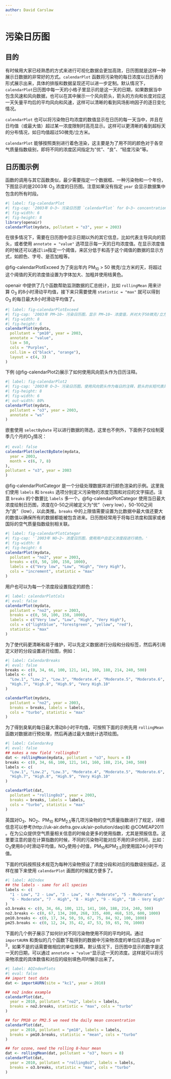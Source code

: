 ```yaml
---
author: David Carslaw
---
```


# 污染日历图 {#sec-calendarPlot}

## 目的

有时候用大家已经熟悉的方式来进行可视化数据会更加高效，日历图就是这样一种展示日数据的非常好的方式。`calendarPlot` 函数将污染物的每日浓度以日历表的形式展示出来，具体的排版和数据呈现还可以进一步定制。默认情况下，`calendarPlot`日历图中每一天的小格子里显示的是这一天的日期，如果数据当中包含风速和风向数据，也可以在其中展示一个风向箭头，箭头的方向和长度对应这一天矢量平均后的平均风向和风速，这样可以清晰的看到风场影响因子的逐日变化情况。

`calendarPlot` 也可以将污染物日均浓度的数值显示在日历的每一天当中，并且在日均值（或最大值）超过某一浓度限制时高亮显示。这样可以更清晰的看到超标天的分布情况，如日均值超过50微克/立方米。

`calendarPlot` 能够按照类别进行着色渲染，这主要是为了用不同的颜色对于各空气质量指数级别，即将不同的浓度区间指定为“优”、“良”、“轻度污染”等。

## 日历图示例

函数的调用与其它函数类似，最少需要指定一个数据框、一种污染物和一个年份，下图显示的是2003年 O~3~ 浓度的日历图。注意如果没有指定 `year` 会显示数据集中包含的所有时段。 

```r
#| label: fig-calendarPlot
#| fig-cap: '2003年 O~3~ 污染日历图 `calendarPlot` for O~3~ concentrations in 2003.'
#| fig-width: 6
#| fig-height: 8
library(openair)
calendarPlot(mydata, pollutant = "o3", year = 2003)
```

在很多情况下，需要在日历图中显示日期以外的其它信息，比如代表主导风向的箭头，或者使用 `annotate = "value"` 选项显示每一天的日均浓度值。在显示浓度值的时候还可以通过`lim`指定一个阈值，来区分低于和高于这个阈值的数据的显示方式，如颜色、字号、是否加粗等。

@fig-calendarPlotExceed 为了突出年内 PM~10~ \> 50 微克/立方米的天，将超过这个阈值的天的浓度值设置为字体加大、加粗并使用桔黄色。

[openair]{.pkg} 中提供了几个函数帮助监测数据的汇总统计，比如 `rollingMean` 用来计算 O~3~ 的8小时滑动平均值，接下来只需要使用 `statistic = "max"` 就可以得到 O~3~ 的每日最大8小时滑动平均值了。

```r
#| label: fig-calendarPlotExceed
#| fig-cap: '2003年 PM~10~ 污染日历图，显示 PM~10~ 浓度值，并对大于50微克/立方米的天高亮显示。'
#| fig-width: 8
#| fig-height: 6
calendarPlot(mydata,
  pollutant = "pm10", year = 2003,
  annotate = "value",
  lim = 50,
  cols = "Purples",
  col.lim = c("black", "orange"),
  layout = c(4, 3)
)
```

下例 (@fig-calendarPlot2)展示了如何使用风向箭头作为日历注释。

```r
#| label: fig-calendarPlot2
#| fig-cap: '2003年 O~3~ 污染日历图。使用风向箭头作为每日的注释，箭头的长短代表风速的大小。可以看到图中四月18和19日臭氧的重污染都发生在比较强的东北风条件下。'
#| fig-height: 8
#| fig-width: 6
#| out-width: 80%
calendarPlot(mydata,
  pollutant = "o3", year = 2003,
  annotate = "ws"
)
```

嵌套使用 `selectByDate` 可以进行数据的筛选，这里也不例外，下面例子仅绘制夏季几个月的O~3~情况： 

```r
#| eval: false
calendarPlot(selectByDate(mydata,
  year = 2003,
  month = c(6, 7, 8)
),
pollutant = "o3", year = 2003
)
```

@fig-calendarPlotCategor 是一个分级处理数据并进行颜色渲染的示例。这里我们使用 `labels` 和 `breaks` 选项分别定义污染物的浓度范围和对应的文字描述。注意 `breaks` 的个数要比 `labels` 多一个。@fig-calendarPlotCategor 使用当日最大浓度绘制日历图，浓度在0-50之间被定义为“优”（very low），50-100之间为“良”（low），以此类推。`breaks` 中的上限值需要设置为比数据中最大值还要大的数值以确保所有的数据都能被包含进来。日历图经常用于将每日浓度和国家或者国际的空气质量指数级别相关联。

```r
#| label: fig-calendarPlotCategor
#| fig-cap: '`2003年 NO~2~ 浓度日历图，使用用户自定义浓度段进行填色。'
#| fig-width: 8
#| fig-height: 6
calendarPlot(mydata,
  pollutant = "no2", year = 2003,
  breaks = c(0, 50, 100, 150, 1000),
  labels = c("Very low", "Low", "High", "Very High"),
  cols = "increment", statistic = "max"
)
```

用户也可以为每一个浓度段设置指定的颜色：

```r
#| label: calendarPlotCols
#| eval: false
calendarPlot(mydata,
  pollutant = "no2", year = 2003,
  breaks = c(0, 50, 100, 150, 1000),
  labels = c("Very low", "Low", "High", "Very High"),
  cols = c("lightblue", "forestgreen", "yellow", "red"),
  statistic = "max"
)
```

为了使代码更清晰和易于维护，可以先定义数据进行分段和分段标签，然后再引用定义好的分段设置进行绘图，例如：

```r
#| label: CalendarBreaks
#| eval: false
breaks <- c(0, 34, 66, 100, 121, 141, 160, 188, 214, 240, 500)
labels <- c(
  "Low.1", "Low.2", "Low.3", "Moderate.4", "Moderate.5", "Moderate.6",
  "High.7", "High.8", "High.9", "Very High.10"
)

calendarPlot(mydata,
  pollutant = "no2", year = 2003,
  breaks = breaks, labels = labels,
  cols = "turbo", statistic = "max"
)
```

为了得到臭氧的每日最大滑动8小时平均值，可按照下面的示例先用 `rollingMean` 函数对数据进行预处理，然后再通过最大值统计选项绘图。

```r
#| label: CalendarAvg
#| eval: false
## makes a new field 'rolling8o3'
dat <- rollingMean(mydata, pollutant = "o3", hours = 8)
breaks <- c(0, 34, 66, 100, 121, 141, 160, 188, 214, 240, 500)
labels <- c(
  "Low.1", "Low.2", "Low.3", "Moderate.4", "Moderate.5", "Moderate.6",
  "High.7", "High.8", "High.9", "Very High.10"
)

calendarPlot(dat,
  pollutant = "rolling8o3", year = 2003,
  breaks = breaks, labels = labels,
  cols = "turbo", statistic = "max"
)
```

英国对O~3~、NO~2~、PM~10~ 和PM~2.5~等几项污染物的空气质量指数进行了规定，详细信息可以参考(http://uk-air.defra.gov.uk/air-pollution/daqi)和 @COMEAP2011 。在为公众提供空气质量相关信息的时候会更多的使用指数，尤其是预报信息。这里要注意的是在计算指数的时候，不同的污染物可能对应不用的评价时间，比如：O~3~使用8小时滑动平均值，NO~2~使用小时值，PM~10~和PM~2.5~则使用固24小时平均值。

下面的代码按照技术规范为每种污染物预设了浓度分段和对应的指数级别描述，这样在接下来使用 `calendarPlot` 画图的时候就方便多了。

```r
#| label: AQIndex
## the labels - same for all species
labels <- c(
  "1 - Low", "2 - Low", "3 - Low", "4 - Moderate", "5 - Moderate",
  "6 - Moderate", "7 - High", "8 - High", "9 - High", "10 - Very High"
)
o3.breaks <- c(0, 34, 66, 100, 121, 141, 160, 188, 214, 240, 500)
no2.breaks <- c(0, 67, 134, 200, 268, 335, 400, 468, 535, 600, 1000)
pm10.breaks <- c(0, 17, 34, 50, 59, 67, 75, 84, 92, 100, 1000)
pm25.breaks <- c(0, 12, 24, 35, 42, 47, 53, 59, 65, 70, 1000)
```

下面的几个例子展示了如何针对不同污染物使用不同的平均时间。通过 `importAURN` 和类似的几个函数下载得到的数据中污染物浓度的单位应该是μg m^-3^，如果不是的话需要做相应的单位换算。默认情况下，日历图中显示的数字是这一天的日期，可以通过 `annotate = "value"`显示这一天的浓度。这样就可以将污染物浓度的具体数值和对应的级别填色*同时*展示出来了。

```r
#| label: AQIndexPlots
#| eval: false
## import test data
dat <- importAURN(site = "kc1", year = 2010)

## no2 index example
calendarPlot(dat,
  year = 2010, pollutant = "no2", labels = labels,
  breaks = no2.breaks, statistic = "max", cols = "turbo"
)

## for PM10 or PM2.5 we need the daily mean concentration
calendarPlot(dat,
  year = 2010, pollutant = "pm10", labels = labels,
  breaks = pm10.breaks, statistic = "mean", cols = "turbo"
)

## for ozone, need the rolling 8-hour mean
dat <- rollingMean(dat, pollutant = "o3", hours = 8)
calendarPlot(dat,
  year = 2010, pollutant = "rolling8o3", labels = labels,
  breaks = o3.breaks, statistic = "max", cols = "turbo"
)
```
